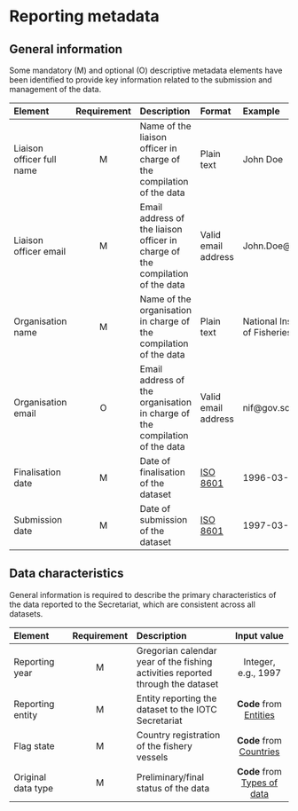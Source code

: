 # Reporting metadata {#MetadataSection}

## General information

Some mandatory (M) and optional (O) descriptive metadata elements have been identified to provide key information related to the submission and management of the data.

| Element        | Requirement | Description | Format | Example |
| :--------| :----: | :----------------------- | :-------- | :------------ |
| [Liaison officer full name]{#fcname} | M | Name of the liaison officer in charge of the compilation of the data  | Plain text | John Doe  |
| [Liaison officer email]{#fcemail} | M | Email address of the liaison officer in charge of the compilation of the data | Valid email address | John.Doe@fao.org |
| [Organisation name]{#orgname} | M | Name of the organisation in charge of the compilation of the data | Plain text | National Institute of Fisheries |
| [Organisation email]{#orgemail} | O | Email address of the organisation in charge of the compilation of the data | Valid email address | nif@gov.sc |
| [Finalisation date]{#findate} | M | Date of finalisation of the dataset | [ISO 8601](https://en.wikipedia.org/wiki/ISO_8601) | 1996-03-27 |
| [Submission date]{#subdate} | M | Date of submission of the dataset | [ISO 8601](https://en.wikipedia.org/wiki/ISO_8601) | 1997-03-21 |

## Data characteristics

General information is required to describe the primary characteristics of the data reported to the Secretariat, which are consistent across all datasets.

| Element | Requirement | Description | Input value  |
| :------------- | :-----: | :----------------------- | :------------: |
| [Reporting year]{#repyear} | M | Gregorian calendar year of the fishing activities reported through the dataset | Integer, e.g., 1997 |
| [Reporting entity]{#repentity} | M | Entity reporting the dataset to the IOTC Secretariat | **Code** from [Entities](../domain/admin/#entities) |
| [Flag state]{#repflagstate} | M | Country registration of the fishery vessels | **Code** from [Countries](../domain/admin/#countries) |
| Original data type       | M | Preliminary/final status of the data | **Code** from [Types of data](../domain/data/#types)      |
